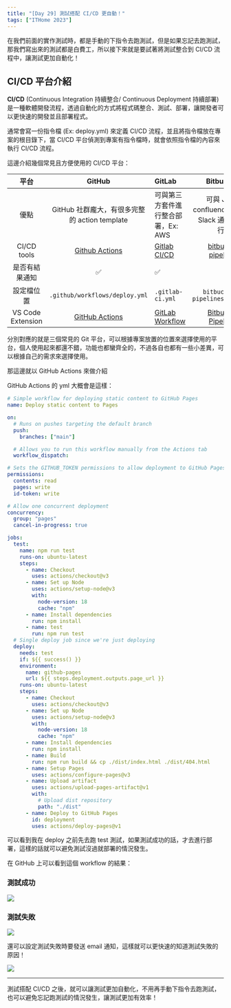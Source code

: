 ```yaml
---
title: "[Day 29] 測試搭配 CI/CD 更自動！"
tags: ["ITHome 2023"]
---
```



在我們前面的實作測試時，都是手動的下指令去跑測試，但是如果忘記去跑測試，那我們寫出來的測試都是白費工，所以接下來就是要試著將測試整合到 CI/CD 流程中，讓測試更加自動化！

## CI/CD 平台介紹

**CI/CD** (Continuous Integration 持續整合/ Continuous Deployment 持續部署) 是一種軟體開發流程，透過自動化的方式將程式碼整合、測試、部署，讓開發者可以更快速的開發並且部署程式。

通常會寫一份指令檔 (Ex: deploy.yml) 來定義 CI/CD 流程，並且將指令檔放在專案的根目錄下，當 CI/CD 平台偵測到專案有指令檔時，就會依照指令檔的內容來執行 CI/CD 流程。

這邊介紹幾個常見且方便使用的 CI/CD 平台：

|       平台        |                                                 GitHub                                                 | GitLab                                                                                        |                                                                                                       Bitbucket |
| :---------------: | :----------------------------------------------------------------------------------------------------: | :-------------------------------------------------------------------------------------------- | --------------------------------------------------------------------------------------------------------------: |
|       優點        |                             GitHub 社群龐大，有很多完整的 action template                              | 可與第三方套件進行整合部署，Ex: AWS                                                           |                                                                    可與 Jira / confluence 及 Slack 通知進行整合 |
|    CI/CD tools    |                          [Github Actions](https://docs.github.com/en/actions)                          | [Gitlab CI/CD](https://docs.gitlab.com/ee/ci/)                                                | [bitbucket pipelines](https://support.atlassian.com/bitbucket-cloud/docs/get-started-with-bitbucket-pipelines/) |
|  是否有結果通知   |                                                   ✅                                                   | ✅                                                                                            |                                                                                                              ✅ |
|    設定檔位置     |                                     `.github/workflows/deploy.yml`                                     | `.gitlab-ci.yml`                                                                              |                                                                                       `bitbucket-pipelines.yml` |
| VS Code Extension | [GitHub Actions](https://marketplace.visualstudio.com/items?itemName=cschleiden.vscode-github-actions) | [GitLab Workflow](https://marketplace.visualstudio.com/items?itemName=gitlab.gitlab-workflow) |                  [Bitbucket Pipelines](https://marketplace.visualstudio.com/items?itemName=Atlassian.atlascode) |

分別對應的就是三個常見的 Git 平台，可以根據專案放置的位置來選擇使用的平台，個人使用起來都還不錯，功能也都蠻齊全的，不過各自也都有一些小差異，可以根據自己的需求來選擇使用。

那這邊就以 GitHub Actions 來做介紹

GitHub Actions 的 yml 大概會是這樣：

```yml
# Simple workflow for deploying static content to GitHub Pages
name: Deploy static content to Pages

on:
  # Runs on pushes targeting the default branch
  push:
    branches: ["main"]

  # Allows you to run this workflow manually from the Actions tab
  workflow_dispatch:

# Sets the GITHUB_TOKEN permissions to allow deployment to GitHub Pages
permissions:
  contents: read
  pages: write
  id-token: write

# Allow one concurrent deployment
concurrency:
  group: "pages"
  cancel-in-progress: true

jobs:
  test:
    name: npm run test
    runs-on: ubuntu-latest
    steps:
      - name: Checkout
        uses: actions/checkout@v3
      - name: Set up Node
        uses: actions/setup-node@v3
        with:
          node-version: 18
          cache: "npm"
      - name: Install dependencies
        run: npm install
      - name: test
        run: npm run test
  # Single deploy job since we're just deploying
  deploy:
    needs: test
    if: ${{ success() }}
    environment:
      name: github-pages
      url: ${{ steps.deployment.outputs.page_url }}
    runs-on: ubuntu-latest
    steps:
      - name: Checkout
        uses: actions/checkout@v3
      - name: Set up Node
        uses: actions/setup-node@v3
        with:
          node-version: 18
          cache: "npm"
      - name: Install dependencies
        run: npm install
      - name: Build
        run: npm run build && cp ./dist/index.html ./dist/404.html
      - name: Setup Pages
        uses: actions/configure-pages@v3
      - name: Upload artifact
        uses: actions/upload-pages-artifact@v1
        with:
          # Upload dist repository
          path: "./dist"
      - name: Deploy to GitHub Pages
        id: deployment
        uses: actions/deploy-pages@v1
```

可以看到我在 deploy 之前先去跑 test 測試，如果測試成功的話，才去進行部署，這樣的話就可以避免測試沒過就部署的情況發生。

在 GitHub 上可以看到這個 workflow 的結果：

### 測試成功

<Img src={image_3} />

### 測試失敗

<Img src={image_2} />

還可以設定測試失敗時要發送 email 通知，這樣就可以更快速的知道測試失敗的原因！

<Img src={image_1} />

---

測試搭配 CI/CD 之後，就可以讓測試更加自動化，不用再手動下指令去跑測試，也可以避免忘記跑測試的情況發生，讓測試更加有效率！
